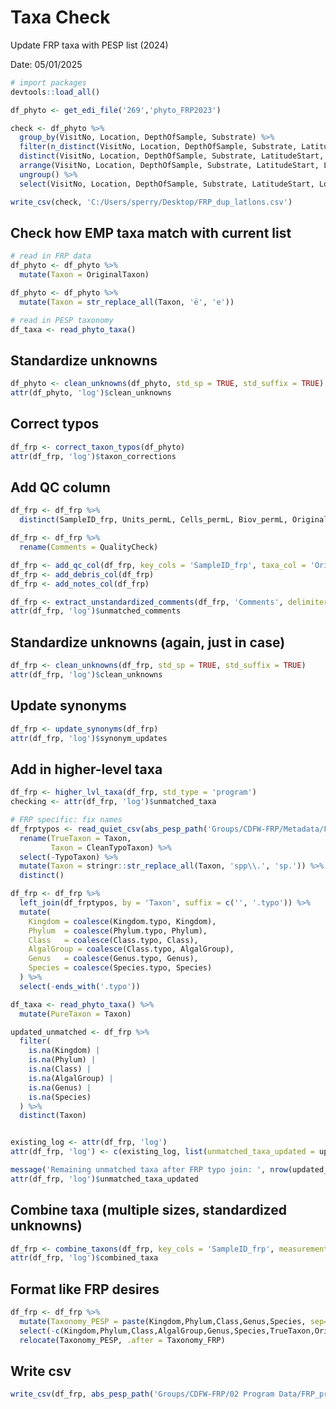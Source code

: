 # Taxa Check

Update FRP taxa with PESP list (2024)

Date: 05/01/2025

```r
# import packages
devtools::load_all()
```

```r
df_phyto <- get_edi_file('269','phyto_FRP2023')
```

```r
check <- df_phyto %>%
  group_by(VisitNo, Location, DepthOfSample, Substrate) %>%
  filter(n_distinct(VisitNo, Location, DepthOfSample, Substrate, LatitudeStart, LongitudeStart) > 1) %>%
  distinct(VisitNo, Location, DepthOfSample, Substrate, LatitudeStart, LongitudeStart) %>%
  arrange(VisitNo, Location, DepthOfSample, Substrate, LatitudeStart, LongitudeStart) %>%
  ungroup() %>%
  select(VisitNo, Location, DepthOfSample, Substrate, LatitudeStart, LongitudeStart)

write_csv(check, 'C:/Users/sperry/Desktop/FRP_dup_latlons.csv')
```

## Check how EMP taxa match with current list

```r
# read in FRP data
df_phyto <- df_phyto %>%
  mutate(Taxon = OriginalTaxon)

df_phyto <- df_phyto %>%
  mutate(Taxon = str_replace_all(Taxon, 'ë', 'e'))

# read in PESP taxonomy
df_taxa <- read_phyto_taxa()
```

## Standardize unknowns

```r
df_phyto <- clean_unknowns(df_phyto, std_sp = TRUE, std_suffix = TRUE)
attr(df_phyto, 'log')$clean_unknowns
```

## Correct typos

```r
df_frp <- correct_taxon_typos(df_phyto)
attr(df_frp, 'log')$taxon_corrections
```

## Add QC column

```r
df_frp <- df_frp %>%
  distinct(SampleID_frp, Units_permL, Cells_permL, Biov_permL, OriginalTaxon, .keep_all = TRUE)

df_frp <- df_frp %>%
  rename(Comments = QualityCheck)

df_frp <- add_qc_col(df_frp, key_cols = 'SampleID_frp', taxa_col = 'OriginalTaxon')
df_frp <- add_debris_col(df_frp)
df_frp <- add_notes_col(df_frp)

df_frp <- extract_unstandardized_comments(df_frp, 'Comments', delimiter = '. ')
attr(df_frp, 'log')$unmatched_comments
```

## Standardize unknowns (again, just in case)

```r
df_frp <- clean_unknowns(df_frp, std_sp = TRUE, std_suffix = TRUE)
attr(df_frp, 'log')$clean_unknowns
```

## Update synonyms

```r
df_frp <- update_synonyms(df_frp)
attr(df_frp, 'log')$synonym_updates
```

## Add in higher-level taxa

```r
df_frp <- higher_lvl_taxa(df_frp, std_type = 'program')
checking <- attr(df_frp, 'log')$unmatched_taxa

# FRP specific: fix names
df_frptypos <- read_quiet_csv(abs_pesp_path('Groups/CDFW-FRP/Metadata/FRP_taxatypos.csv')) %>%
  rename(TrueTaxon = Taxon,
         Taxon = CleanTypoTaxon) %>%
  select(-TypoTaxon) %>%
  mutate(Taxon = stringr::str_replace_all(Taxon, 'spp\\.', 'sp.')) %>%
  distinct()

df_frp <- df_frp %>%
  left_join(df_frptypos, by = 'Taxon', suffix = c('', '.typo')) %>%
  mutate(
    Kingdom = coalesce(Kingdom.typo, Kingdom),
    Phylum  = coalesce(Phylum.typo, Phylum),
    Class   = coalesce(Class.typo, Class),
    AlgalGroup = coalesce(Class.typo, AlgalGroup),
    Genus   = coalesce(Genus.typo, Genus),
    Species = coalesce(Species.typo, Species)
  ) %>%
  select(-ends_with('.typo')) 

df_taxa <- read_phyto_taxa() %>%
  mutate(PureTaxon = Taxon)

updated_unmatched <- df_frp %>%
  filter(
    is.na(Kingdom) |
    is.na(Phylum) |
    is.na(Class) |
    is.na(AlgalGroup) |
    is.na(Genus) |
    is.na(Species)
  ) %>%
  distinct(Taxon)


existing_log <- attr(df_frp, 'log')
attr(df_frp, 'log') <- c(existing_log, list(unmatched_taxa_updated = updated_unmatched))

message('Remaining unmatched taxa after FRP typo join: ', nrow(updated_unmatched))
attr(df_frp, 'log')$unmatched_taxa_updated
```

## Combine taxa (multiple sizes, standardized unknowns)

```r
df_frp <- combine_taxons(df_frp, key_cols = 'SampleID_frp', measurement_cols = c('Biov_permL', 'Units_permL', 'Cells_permL'))
attr(df_frp, 'log')$combined_taxa
```

## Format like FRP desires

```r
df_frp <- df_frp %>%
  mutate(Taxonomy_PESP = paste(Kingdom,Phylum,Class,Genus,Species, sep='/')) %>%
  select(-c(Kingdom,Phylum,Class,AlgalGroup,Genus,Species,TrueTaxon,OrigTaxon,Taxonomy_EMP,Taxon)) %>%
  relocate(Taxonomy_PESP, .after = Taxonomy_FRP)
```

## Write csv

```r
write_csv(df_frp, abs_pesp_path('Groups/CDFW-FRP/02 Program Data/FRP_program_draft.csv'), na = '')
```

